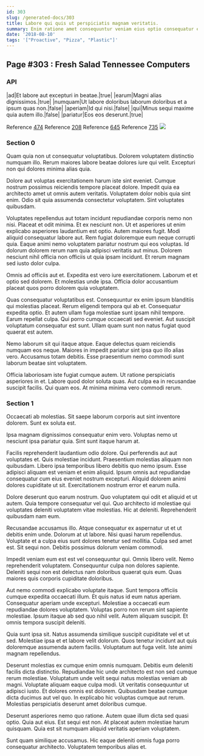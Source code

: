 ```yaml
---
id: 303
slug: /generated-docs/303
title: Labore qui quis ut perspiciatis magnam veritatis.
summary: Enim ratione amet consequuntur veniam eius optio consequatur et quos.
date: '2018-08-10'
tags: '["Proactive", "Pizza", "Plastic"]'
---
```


## Page #303 : Fresh Salad Tennessee Computers
### API

|ad|Et labore aut excepturi in beatae.|true|
|earum|Magni alias dignissimos.|true|
|numquam|Ut labore doloribus laborum doloribus et a ipsum quas non.|false|
|aperiam|Id qui nisi.|false|
|qui|Minus sequi maxime quia autem illo.|false|
|pariatur|Eos eos deserunt.|true|

Reference [474](/generated-docs/474)
Reference [208](/generated-docs/208)
Reference [645](/generated-docs/645)
Reference [735](/generated-docs/735)
![](/assets/cats-0.jpg)

<Partial />


### Section 0
Quam quia non ut consequatur voluptatibus. Dolorem voluptatem distinctio numquam illo. Rerum maiores labore beatae dolores iure qui velit. Excepturi non qui dolores minima alias quia.
 Dolore aut voluptas exercitationem harum iste sint eveniet. Cumque nostrum possimus reiciendis tempore placeat dolore. Impedit quia ea architecto amet ut omnis autem veritatis. Voluptatem dolor nobis quia sint enim. Odio sit quia assumenda consectetur voluptatem. Sint voluptates quibusdam.
 Voluptates repellendus aut totam incidunt repudiandae corporis nemo non nisi. Placeat et odit minima. Et ex nesciunt non. Ut et asperiores ut enim explicabo asperiores laudantium est optio. Autem maiores fugit. Modi aliquid consequatur labore aut.
Rem fugiat doloremque eum neque corrupti quia. Eaque animi nemo voluptatem pariatur nostrum qui eos voluptas. Id dolorum dolorem rerum nam quia adipisci veritatis aut minus. Dolorem nesciunt nihil officia non officiis ut quia ipsam incidunt. Et rerum magnam sed iusto dolor culpa.
 Omnis ad officiis aut et. Expedita est vero iure exercitationem. Laborum et et optio sed dolorem. Et molestias unde ipsa. Officia dolor accusantium placeat quos porro dolorem quia voluptatem.
 Quas consequatur voluptatibus est. Consequuntur ex enim ipsum blanditiis qui molestias placeat. Rerum eligendi tempora qui ab et. Consequatur expedita optio. Et autem ullam fuga molestiae sunt ipsam nihil tempore. Earum repellat culpa.
Qui porro cumque occaecati sed eveniet. Aut suscipit voluptatum consequatur est sunt. Ullam quam sunt non natus fugiat quod quaerat est autem.
 Nemo laborum sit qui itaque atque. Eaque delectus quam reiciendis numquam eos neque. Maiores in impedit pariatur sint ipsa quo illo alias vero. Accusamus totam debitis. Esse praesentium nemo commodi sunt laborum beatae sint voluptatem.
 Officia laboriosam iste fugiat cumque autem. Ut ratione perspiciatis asperiores in et. Labore quod dolor soluta quas. Aut culpa ea in recusandae suscipit facilis. Qui quam eos. At minima minima vero commodi rerum.
### Section 1
Occaecati ab molestias. Sit saepe laborum corporis aut sint inventore dolorem. Sunt ex soluta est.
 Ipsa magnam dignissimos consequatur enim vero. Voluptas nemo ut nesciunt ipsa pariatur quia. Sint sunt itaque harum at.
 Facilis reprehenderit laudantium odio dolore. Qui perferendis aut aut voluptates et. Quis molestiae incidunt.
Praesentium molestias aliquam non quibusdam. Libero ipsa temporibus libero debitis quo nemo ipsum. Esse adipisci aliquam est veniam et enim aliquid. Ipsum omnis aut repudiandae consequatur cum eius eveniet nostrum excepturi. Aliquid dolorem animi dolores cupiditate ut sit. Exercitationem nostrum error et earum nulla.
 Dolore deserunt quo earum nostrum. Quo voluptatem qui odit et aliquid et ut autem. Quia tempore consequatur vel qui. Quo architecto id molestiae qui voluptates deleniti voluptatem vitae molestias. Hic at deleniti. Reprehenderit quibusdam nam eum.
 Recusandae accusamus illo. Atque consequatur ex aspernatur ut et ut debitis enim unde. Dolorum at ut labore. Nisi quasi harum repellendus.
Voluptate et a culpa eius sunt dolores tenetur sed mollitia. Culpa sed amet est. Sit sequi non. Debitis possimus dolorum veniam commodi.
 Impedit veniam eum est est vel consequuntur qui. Omnis libero velit. Nemo reprehenderit voluptatem. Consequuntur culpa non dolores sapiente. Deleniti sequi non est delectus nam doloribus quaerat quis eum. Quas maiores quis corporis cupiditate doloribus.
 Aut nemo commodi explicabo voluptate itaque. Sunt tempora officiis cumque expedita occaecati illum. Et quis natus id eum natus aperiam. Consequatur aperiam unde excepturi. Molestiae a occaecati eum repudiandae dolores voluptatem. Voluptas porro non rerum sint sapiente molestiae.
Ipsum itaque ab sed quo nihil velit. Autem aliquam suscipit. Et omnis tempora suscipit deleniti.
 Quia sunt ipsa sit. Natus assumenda similique suscipit cupiditate vel et ut sed. Molestiae ipsa et et labore velit dolorum. Quos tenetur incidunt aut quis doloremque assumenda autem facilis. Voluptatum aut fuga velit. Iste animi magnam repellendus.
 Deserunt molestias ex cumque enim omnis numquam. Debitis eum deleniti facilis dicta distinctio. Repudiandae hic unde architecto est non sed cumque rerum molestiae. Voluptatum unde velit sequi natus molestias veniam ab magni. Voluptate aliquam eaque culpa modi.
Ut veritatis consequuntur ut adipisci iusto. Et dolores omnis est dolorem. Quibusdam beatae cumque dicta ducimus aut vel quo. In explicabo hic voluptas cumque aut rerum. Molestias perspiciatis deserunt amet doloribus cumque.
 Deserunt asperiores nemo quo ratione. Autem quae illum dicta sed quasi optio. Quia aut eius. Est sequi est non. At placeat autem molestiae harum quisquam. Quia est sit numquam aliquid veritatis aperiam voluptatem.
 Sunt quam similique accusamus. Hic eaque deleniti omnis fuga porro consequatur architecto. Voluptatem temporibus alias et.
